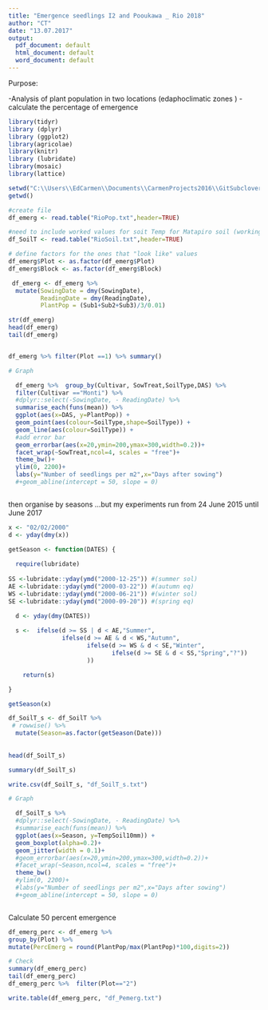 ```yaml
---
title: "Emergence seedlings I2 and Pooukawa _ Rio 2018"
author: "CT"
date: "13.07.2017"
output:
  pdf_document: default
  html_document: default
  word_document: default
---
```


Purpose:

-Analysis of plant population in two locations (edaphoclimatic zones )
-calculate the percentage of emergence 



```r
library(tidyr)
library (dplyr)
library (ggplot2)
library(agricolae)
library(knitr)
library (lubridate)
library(mosaic)
library(lattice)
```


```r
setwd("C:\\Users\\EdCarmen\\Documents\\CarmenProjects2016\\GitSubclover\\Rio2018")
getwd()

#create file
df_emerg <- read.table("RioPop.txt",header=TRUE)

#need to include worked values for soit Temp for Matapiro soil (working on that! )
df_SoilT <- read.table("RioSoil.txt",header=TRUE)


```

```r

# define factors for the ones that "look like" values
df_emerg$Plot <- as.factor(df_emerg$Plot)
df_emerg$Block <- as.factor(df_emerg$Block)

 df_emerg <- df_emerg %>%
  mutate(SowingDate = dmy(SowingDate), 
         ReadingDate = dmy(ReadingDate),
         PlantPop = (Sub1+Sub2+Sub3)/3/0.01)

str(df_emerg)
head(df_emerg)
tail(df_emerg)


df_emerg %>% filter(Plot ==1) %>% summary()

```



```r

# Graph 

  df_emerg %>%  group_by(Cultivar, SowTreat,SoilType,DAS) %>%
  filter(Cultivar =="Monti") %>%
  #dplyr::select(-SowingDate, - ReadingDate) %>%
  summarise_each(funs(mean)) %>%
  ggplot(aes(x=DAS, y=PlantPop)) + 
  geom_point(aes(colour=SoilType,shape=SoilType)) +
  geom_line(aes(colour=SoilType)) +
  #add error bar
  geom_errorbar(aes(x=20,ymin=200,ymax=300,width=0.2))+
  facet_wrap(~SowTreat,ncol=4, scales = "free")+
  theme_bw()+
  ylim(0, 2200)+
  labs(y="Number of seedlings per m2",x="Days after sowing") 
  #+geom_abline(intercept = 50, slope = 0)



```

then organise by seasons ...but my experiments run from 24 June 2015 until June 2017

```r

x <- "02/02/2000"
d <- yday(dmy(x))

getSeason <- function(DATES) {
  
  require(lubridate)
  
SS <-lubridate::yday(ymd("2000-12-25")) #(summer sol)
AE <-lubridate::yday(ymd("2000-03-22")) #(autumn eq)
WS <-lubridate::yday(ymd("2000-06-21")) #(winter sol)
SE <-lubridate::yday(ymd("2000-09-20")) #(spring eq)

  d <- yday(dmy(DATES))
    
  s <-  ifelse(d >= SS | d < AE,"Summer",
               ifelse(d >= AE & d < WS,"Autumn",
                      ifelse(d >= WS & d < SE,"Winter",
                             ifelse(d >= SE & d < SS,"Spring","?"))
                      ))

    return(s)

}

getSeason(x)


```

```r
df_SoilT_s <- df_SoilT %>%
 # rowwise() %>%
  mutate(Season=as.factor(getSeason(Date)))
  
  
head(df_SoilT_s)  

summary(df_SoilT_s)  

write.csv(df_SoilT_s, "df_SoilT_s.txt")
```

```r


# Graph 

  df_SoilT_s %>%  
  #dplyr::select(-SowingDate, - ReadingDate) %>%
  #summarise_each(funs(mean)) %>%
  ggplot(aes(x=Season, y=TempSoil10mm)) + 
  geom_boxplot(alpha=0.2)+
  geom_jitter(width = 0.1)+
  #geom_errorbar(aes(x=20,ymin=200,ymax=300,width=0.2))+
  #facet_wrap(~Season,ncol=4, scales = "free")+
  theme_bw()
  #ylim(0, 2200)+
  #labs(y="Number of seedlings per m2",x="Days after sowing") 
  #+geom_abline(intercept = 50, slope = 0)



```

Calculate 50 percent emergence 

```r

df_emerg_perc <- df_emerg %>%
group_by(Plot) %>%
mutate(PercEmerg = round(PlantPop/max(PlantPop)*100,digits=2))

# Check
summary(df_emerg_perc)
tail(df_emerg_perc)
df_emerg_perc %>%  filter(Plot=="2")

```


```r

write.table(df_emerg_perc, "df_Pemerg.txt")

```

